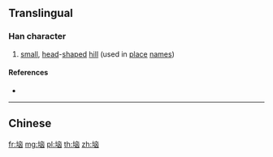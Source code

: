 {{also|堖}}
==Translingual==

===Han character===
{{Han char|rn=32|rad=土|as=06|sn=9|four=|canj=GYUK|ids=⿰土㐫}}

# [[small]], [[head]]-[[shape]]d [[hill]] (used in [[place]] [[names]])

====References====
* {{Han ref|kx=0228.291|hdz=10441.110|uh=57B4|ud=22452}}

----

==Chinese==
{{zh-see|堖}}

[[fr:垴]]
[[mg:垴]]
[[pl:垴]]
[[th:垴]]
[[zh:垴]]